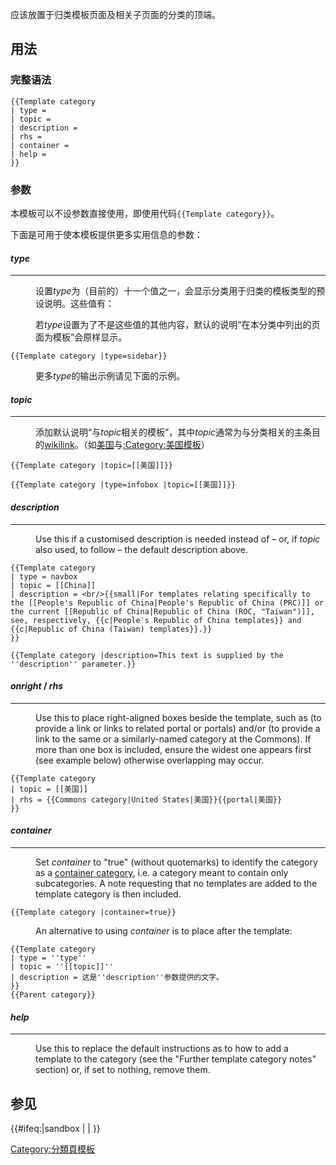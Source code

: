 {{Documentation subpage}}
<!-----------------------------------------------------------------------------
     Place categories where indicated at the bottom of this page, please!
 ------------------------------------------------------------------------------>
{{tl|Template category}}应该放置于归类模板页面及相关子页面的分类的顶端。

{{TOC limit|3}}

==用法==

===完整语法===
<pre style="overflow:auto;">
{{Template category
| type = 
| topic = 
| description = 
| rhs = 
| container = 
| help = 
}}
</pre>

===参数===
本模板可以不设参数直接使用，即使用代码<code><nowiki>{{Template category}}</nowiki></code>。
{{Hidden begin |showhide=left |title=不设参数 |bodystyle=font-size:105%;}}
{{Template category}}
{{Hidden end}}

下面是可用于使本模板提供更多实用信息的参数：

====''type''====
<hr/>
: 设置''type''为（目前的）十一个值之一，会显示分类用于归类的模板类型的预设说明。这些值有：
:: '''{{hlist |ambox |campaignbox |conversion |external link |formatting |function |meta |navbox|navigation |sidebar |stub |timeline |userbox}}'''
: 若''type''设置为了不是这些值的其他内容，默认的说明“在本分类中列出的页面为模板”会原样显示。
{{Hidden begin |showhide=left |title=只设''type'' |bodystyle=font-size:105%;}}
<pre>{{Template category |type=sidebar}}</pre>
{{Template category |type=sidebar}}
{{Hidden end}}
: 更多''type''的输出示例请见下面的示例。

====''topic''====
<hr/>
: 添加默认说明“与''topic''相关的模板”，其中''topic''通常为与分类相关的主条目的[[wikilink]]。（如[[美国]]与[[:Category:美国模板]]）
{{Hidden begin |showhide=left |title=只设''topic'' |bodystyle=font-size:105%;}}
<pre>{{Template category |topic=[[美国]]}}</pre>
{{Template category |topic=[[美国]]}}
{{Hidden end}}
{{Hidden begin |showhide=left |title=''type''，''topic'' |bodystyle=font-size:105%;}}
<pre>{{Template category |type=infobox |topic=[[美国]]}}</pre>
{{Template category |type=infobox |topic=[[美国]]}}
{{Hidden end}}

====''description''====
<hr/>
: Use this if a customised description is needed instead of&nbsp;– or, if ''topic'' also used, to follow&nbsp;– the default description above.
{{Hidden begin |showhide=left |title=''type'', ''topic'', ''description'' |bodystyle=font-size:105%;}}
<pre style="overflow:auto;">
{{Template category
| type = navbox
| topic = [[China]]
| description = <br/>{{small|For templates relating specifically to the [[People's Republic of China|People's Republic of China (PRC)]] or the current [[Republic of China|Republic of China (ROC, "Taiwan")]], see, respectively, {{c|People's Republic of China templates}} and {{c|Republic of China (Taiwan) templates}}.}}
}}
</pre>
{{Template category
| type = navbox
| topic = [[China]]
| description = <br/>{{small|For templates relating specifically to the [[People's Republic of China|People's Republic of China (PRC)]] or the current [[Republic of China|Republic of China (ROC, "Taiwan")]], see, respectively, {{c|People's Republic of China templates}} and {{c|Republic of China (Taiwan) templates}}.}}
}}
{{Hidden end}}
{{Hidden begin |showhide=left |title=只设''description'' |bodystyle=font-size:105%;}}
<pre>{{Template category |description=This text is supplied by the ''description'' parameter.}}</pre>
{{Template category |description=This text is supplied by the ''description'' parameter.}}
{{Hidden end}}

====''onright'' / ''rhs''====
<hr/>
: Use this to place right-aligned boxes beside the template, such as {{tl|portal}} (to provide a link or links to related portal or portals) and/or {{tl|Commons category}} (to provide a link to the same or a similarly-named category at the Commons). If more than one box is included, ensure the widest one appears first (see example below) otherwise overlapping may occur.
{{Hidden begin |showhide=left |title=''topic'', ''rhs'' |bodystyle=font-size:105%;}}
<pre>
{{Template category
| topic = [[美国]]
| rhs = {{Commons category|United States|美国}}{{portal|美国}}
}}
</pre>
{{Template category
| topic = [[美国]]
| rhs = {{Commons category|United States|美国}}{{portal|美国}}
}}
{{Hidden end}}

====''container''====
<hr/>
: Set ''container'' to "true" (without quotemarks) to identify the category as a [[Wikipedia:Container category|container category]], i.e. a category meant to contain only subcategories. A note requesting that no templates are added to the template category is then included.
{{Hidden begin |showhide=left |title=只设''container'' |bodystyle=font-size:105%;}}
<pre>{{Template category |container=true}}</pre>
{{Template category |container=true}}
{{Hidden end}}

: An alternative to using ''container'' is to place {{tl|Parent category}} after the {{tl|Template category}} template:
{{Hidden begin |showhide=left |title={{braces|Parent category}}跟随{{braces|Template category}} |bodystyle=font-size:105%;}}
<pre>
{{Template category
| type = ''type''
| topic = ''[[topic]]''
| description = 这是''description''参数提供的文字。
}}
{{Parent category}}
</pre>
{{Template category
| type = ''type''
| topic = ''[[topic]]''
| description = 这是''description''参数提供的文字。
}}
{{Parent category}}
{{Hidden end}}

====''help''====
<hr/>
: Use this to replace the default instructions as to how to add a template to the category (see the "Further template category notes" section) or, if set to nothing, remove them.

==参见==
{{Other category-header templates}}

<includeonly>
{{#ifeq:{{SUBPAGENAME}}|sandbox | |
<!----------请在本行下设置分類------------>
[[Category:分類頁模板]]
}}
</includeonly>
